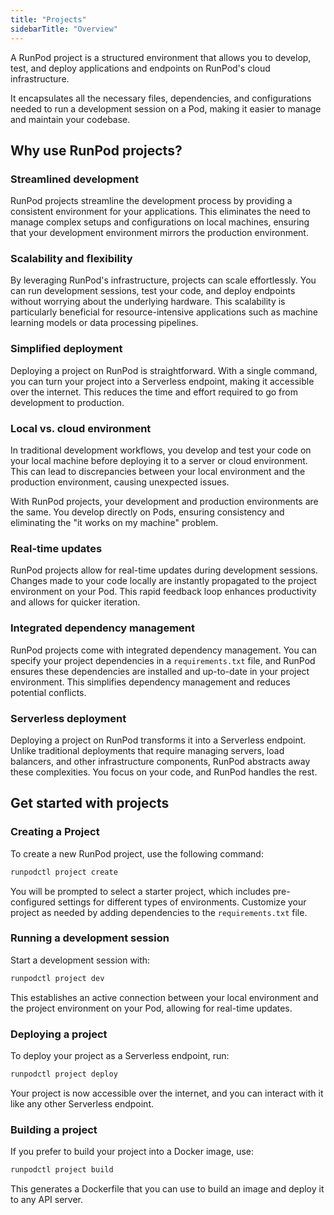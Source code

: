 ```yaml
---
title: "Projects"
sidebarTitle: "Overview"
---
```


A RunPod project is a structured environment that allows you to develop, test, and deploy applications and endpoints on RunPod's cloud infrastructure.

It encapsulates all the necessary files, dependencies, and configurations needed to run a development session on a Pod, making it easier to manage and maintain your codebase.

## Why use RunPod projects?

### Streamlined development

RunPod projects streamline the development process by providing a consistent environment for your applications. This eliminates the need to manage complex setups and configurations on local machines, ensuring that your development environment mirrors the production environment.

### Scalability and flexibility

By leveraging RunPod's infrastructure, projects can scale effortlessly. You can run development sessions, test your code, and deploy endpoints without worrying about the underlying hardware. This scalability is particularly beneficial for resource-intensive applications such as machine learning models or data processing pipelines.

### Simplified deployment

Deploying a project on RunPod is straightforward. With a single command, you can turn your project into a Serverless endpoint, making it accessible over the internet. This reduces the time and effort required to go from development to production.

### Local vs. cloud environment

In traditional development workflows, you develop and test your code on your local machine before deploying it to a server or cloud environment. This can lead to discrepancies between your local environment and the production environment, causing unexpected issues.

With RunPod projects, your development and production environments are the same. You develop directly on Pods, ensuring consistency and eliminating the "it works on my machine" problem.

### Real-time updates

RunPod projects allow for real-time updates during development sessions. Changes made to your code locally are instantly propagated to the project environment on your Pod. This rapid feedback loop enhances productivity and allows for quicker iteration.

### Integrated dependency management

RunPod projects come with integrated dependency management. You can specify your project dependencies in a `requirements.txt` file, and RunPod ensures these dependencies are installed and up-to-date in your project environment. This simplifies dependency management and reduces potential conflicts.

### Serverless deployment

Deploying a project on RunPod transforms it into a Serverless endpoint. Unlike traditional deployments that require managing servers, load balancers, and other infrastructure components, RunPod abstracts away these complexities. You focus on your code, and RunPod handles the rest.

## Get started with projects

### Creating a Project

To create a new RunPod project, use the following command:

```sh
runpodctl project create
```

You will be prompted to select a starter project, which includes pre-configured settings for different types of environments. Customize your project as needed by adding dependencies to the `requirements.txt` file.

### Running a development session

Start a development session with:

```sh
runpodctl project dev
```

This establishes an active connection between your local environment and the project environment on your Pod, allowing for real-time updates.

### Deploying a project

To deploy your project as a Serverless endpoint, run:

```sh
runpodctl project deploy
```

Your project is now accessible over the internet, and you can interact with it like any other Serverless endpoint.

### Building a project

If you prefer to build your project into a Docker image, use:

```sh
runpodctl project build
```

This generates a Dockerfile that you can use to build an image and deploy it to any API server.
